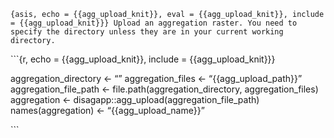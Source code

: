 ```{asis, echo = {{agg_upload_knit}}, eval = {{agg_upload_knit}}, include = {{agg_upload_knit}}}
Upload an aggregation raster. You need to specify the directory unless they are in your current working directory.
```

```{r, echo = {{agg_upload_knit}}, include = {{agg_upload_knit}}}

aggregation_directory <- ""
aggregation_files <- "{{agg_upload_path}}"
aggregation_file_path <- file.path(aggregation_directory, aggregation_files)
aggregation <- disagapp::agg_upload(aggregation_file_path)
names(aggregation) <- "{{agg_upload_name}}"
    
```
